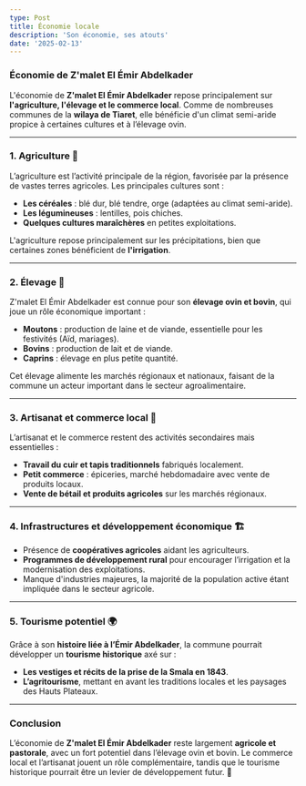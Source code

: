 ```yaml
---
type: Post
title: Économie locale
description: 'Son économie, ses atouts'
date: '2025-02-13'
---
```

### **Économie de Z'malet El Émir Abdelkader**

L'économie de **Z'malet El Émir Abdelkader** repose principalement sur **l'agriculture, l'élevage et le commerce local**. Comme de nombreuses communes de la **wilaya de Tiaret**, elle bénéficie d'un climat semi-aride propice à certaines cultures et à l’élevage ovin.

***

### **1. Agriculture** 🌾

L’agriculture est l’activité principale de la région, favorisée par la présence de vastes terres agricoles. Les principales cultures sont :

*   **Les céréales** : blé dur, blé tendre, orge (adaptées au climat semi-aride).
*   **Les légumineuses** : lentilles, pois chiches.
*   **Quelques cultures maraîchères** en petites exploitations.

L'agriculture repose principalement sur les précipitations, bien que certaines zones bénéficient de **l'irrigation**.

***

### **2. Élevage** 🐑

Z'malet El Émir Abdelkader est connue pour son **élevage ovin et bovin**, qui joue un rôle économique important :

*   **Moutons** : production de laine et de viande, essentielle pour les festivités (Aïd, mariages).
*   **Bovins** : production de lait et de viande.
*   **Caprins** : élevage en plus petite quantité.

Cet élevage alimente les marchés régionaux et nationaux, faisant de la commune un acteur important dans le secteur agroalimentaire.

***

### **3. Artisanat et commerce local** 🏺

L’artisanat et le commerce restent des activités secondaires mais essentielles :

*   **Travail du cuir et tapis traditionnels** fabriqués localement.
*   **Petit commerce** : épiceries, marché hebdomadaire avec vente de produits locaux.
*   **Vente de bétail et produits agricoles** sur les marchés régionaux.

***

### **4. Infrastructures et développement économique** 🏗️

*   Présence de **coopératives agricoles** aidant les agriculteurs.
*   **Programmes de développement rural** pour encourager l’irrigation et la modernisation des exploitations.
*   Manque d'industries majeures, la majorité de la population active étant impliquée dans le secteur agricole.

***

### **5. Tourisme potentiel 🌍**

Grâce à son **histoire liée à l’Émir Abdelkader**, la commune pourrait développer un **tourisme historique** axé sur :

*   **Les vestiges et récits de la prise de la Smala en 1843**.
*   **L’agritourisme**, mettant en avant les traditions locales et les paysages des Hauts Plateaux.

***

### **Conclusion**

L’économie de **Z'malet El Émir Abdelkader** reste largement **agricole et pastorale**, avec un fort potentiel dans l’élevage ovin et bovin. Le commerce local et l’artisanat jouent un rôle complémentaire, tandis que le tourisme historique pourrait être un levier de développement futur. 🚜
